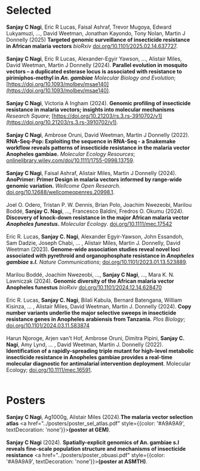 # **Selected**

**Sanjay C Nagi**, Eric R Lucas, Faisal Ashraf, Trevor Mugoya, Edward Lukyamuzi, ..., David Weetman, Jonathan Kayondo, Tony Nolan, Martin J Donnelly (2025) <strong>Targeted genomic surveillance of insecticide resistance in African malaria vectors</strong> *bioRxiv* [doi.org/10.1101/2025.02.14.637727](https://doi.org/10.1101/2025.02.14.637727).
<br></br>
**Sanjay C Nagi**, Eric R Lucas, Alexander-Egyir Yawson, ..., Alistair Miles, David Weetman, Martin J Donnelly (2024). <strong>Parallel evolution in mosquito vectors – a duplicated esterase locus is associated with resistance to pirimiphos-methyl in *An. gambiae*</strong> *Molecular Biology and Evolution*;  [https://doi.org/10.1093/molbev/msae140](https://doi.org/10.1093/molbev/msae140).
<br></br>
**Sanjay C Nagi**, Victoria A Ingham (2024). <strong>Genomic profiling of insecticide resistance in malaria vectors; insights into molecular mechanisms</strong> *Research Square*;  [https://doi.org/10.21203/rs.3.rs-3910702/v1](https://doi.org/10.21203/rs.3.rs-3910702/v1).
<br></br>
**Sanjay C Nagi**, Ambrose Oruni, David Weetman, Martin J Donnelly (2022). <strong>RNA-Seq-Pop: Exploiting the sequence in RNA-Seq - a Snakemake workflow reveals patterns of insecticide resistance in the malaria vector Anopheles gambiae.</strong> *Molecular Ecology Resources*;  [onlinelibrary.wiley.com/doi/10.1111/1755-0998.13759](https://onlinelibrary.wiley.com/doi/10.1111/1755-0998.13759).
<br></br>
**Sanjay C Nagi**, Faisal Ashraf, Alistair Miles, Martin J Donnelly (2024). <strong>AnoPrimer: Primer Design in malaria vectors informed by range-wide genomic variation.</strong> *Wellcome Open Research*.  [doi.org/10.12688/wellcomeopenres.20998.1](https://doi.org/10.12688/wellcomeopenres.20998.1).
<br></br>
Joel O. Odero, Tristan P. W. Dennis, Brian Polo, Joachim Nwezeobi, Marilou Boddé, **Sanjay C. Nagi**, ..., Francesco Baldini, Fredros O. Okumu (2024). <strong>Discovery of knock-down resistance in the major African malaria vector *Anopheles funestus*.</strong> *Molecular Ecology*. [doi.org/10.1111/mec.17542](https://doi.org/10.1111/mec.17542)
<br></br>
Eric R. Lucas, **Sanjay C. Nagi**, Alexander Egyir-Yawson, John Essandoh, Sam Dadzie, Joseph Chabi, ... , Alistair Miles, Martin J. Donnelly, David Weetman (2023). <strong>Genome-wide association studies reveal novel loci associated with pyrethroid and organophosphate resistance in *Anopheles gambiae s.l.*</strong> *Nature Communications*;  [doi.org/10.1101/2023.01.13.523889](https://doi.org/10.1101/2023.01.13.523889).
<br></br>
Marilou Boddé, Joachim Nwezeobi, ..., **Sanjay C Nagi**, ..., Mara K. N. Lawniczak (2024). <strong>Genomic diversity of the African malaria vector Anopheles funestus</strong> *bioRxiv* [doi.org/10.1101/2024.12.14.628470](doi.org/10.1101/2024.12.14.628470)
<br></br>
Eric R. Lucas, **Sanjay C. Nagi**, Bilali Kabula, Bernard Batengana, William Kisinza, ... , Alistair Miles, David Weetman, Martin J. Donnelly (2024). <strong>Copy number variants underlie the major selective sweeps in insecticide resistance genes in Anopheles arabiensis from Tanzania.</strong> *Plos Biology*; [doi.org/10.1101/2024.03.11.583874](https://doi.org/10.1101/2024.03.11.583874)
<br></br>
Harun Njoroge, Arjen van't Hof, Ambrose Oruni, Dimitra Pipini, **Sanjay C. Nagi**, Amy Lynd, ... , David Weetman, Martin J. Donnelly (2022). <strong>Identification of a rapidly-spreading triple mutant for high-level metabolic insecticide resistance in Anopheles gambiae provides a real-time molecular diagnostic for antimalarial intervention deployment</strong>. Molecular Ecology;  [doi.org/10.1111/mec.16591](https://doi.org/10.1111/mec.16591).
<br></br>

# **Posters**  
**Sanjay C Nagi**, Ag1000g, Alistair Miles (2024).**The malaria vector selection atlas** <a href="../posters/poster_sel_atlas.pdf" style={{color: '#A9A9A9', textDecoration: 'none'}}>**(poster at GEM)**</a>.
<br></br>
**Sanjay C Nagi** (2024). **Spatially-explicit genomics of An. gambiae s.l reveals fine-scale population structure and mechanisms of insecticide resistance** <a href="../posters/poster_obuasi.pdf" style={{color: '#A9A9A9', textDecoration: 'none'}}>**(poster at ASMTH)**</a>.
<br></br>
